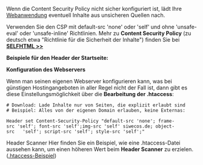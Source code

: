 Wenn die Content Security Policy nicht sicher konfiguriert ist, lädt Ihre [[Webanwendung]] eventuell Inhalte aus unsicheren Quellen nach. 

Verwenden Sie den CSP mit default-src 'none' oder 'self' und ohne 'unsafe-eval' oder 'unsafe-inline' Richtlinien. Mehr zu '''Content Security Policy''' (zu deutsch etwa "Richtlinie für die Sicherheit der Inhalte") finden Sie bei '''[https://wiki.selfhtml.org/wiki/Sicherheit/Content_Security_Policy SELFHTML >>]'''

'''Beispiele für den Header der Startseite:'''

 <meta http-equiv="Content-Security-Policy" content="default-src 'self'; script-src 'self'">
 <meta http-equiv="X-Content-Security-Policy" content="default-src 'self'; script-src 'self'">
 <meta http-equiv="X-WebKit-CSP" content="default-src 'self'; script-src 'self'">

'''Konfiguration des Webservers'''

Wenn man seinen eigenen Webserver konfigurieren kann, was bei günstigen Hostingangeboten in aller Regel nicht der Fall ist, dann gibt es diese Einstellungsmöglichkeit über die '''Bearbeitung der .htaccess''':

 # Download: Lade Inhalte nur von Seiten, die explizit erlaubt sind
 # Beispiel: Alles von der eigenen Domain erlauben, keine Externas:

 Header set Content-Security-Policy "default-src 'none'; frame-src 'self'; font-src 'self';img-src 'self' siwecos.de; object-src   'self'; script-src 'self'; style-src 'self';"

Header Scanner
Hier finden Sie ein Beispiel, wie eine .htaccess-Datei aussehen kann, um einen höheren Wert beim '''Header Scanner''' zu erzielen.
([[Htaccess/DE|.htaccess-Beispiel]])